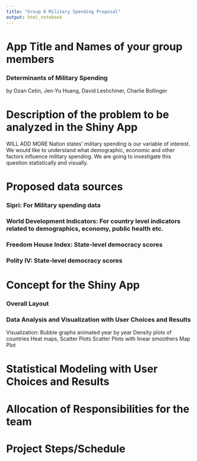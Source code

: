```yaml
---
title: "Group 6 Military Spending Proposal"
output: html_notebook
---
```


# App Title and Names of your group members

### Determinants of Military Spending

by Ozan Cetin, Jen-Yu Huang, David Leshchiner, Charlie Bollinger

# Description of the problem to be analyzed in the Shiny App

WILL ADD MORE Nation states’ military spending is our variable of interest. We would like to understand what demographic, economic and other factors influence military spending. We are going to investigate this question statistically and visually.

# Proposed data sources 

### Sipri: For Military spending data

### World Development Indicators: For country level indicators related to demographics, economy, public health etc. 

### Freedom House Index: State-level democracy scores

### Polity IV: State-level democracy scores

# Concept for the Shiny App

### Overall Layout

### Data Analysis and Visualization with User Choices and Results 
Visualization: 
Bubble graphs animated year by year
Density plots of countries
Heat maps, Scatter Plots
Scatter Plots with linear smoothers
Map Plot

# Statistical Modeling with User Choices and Results 

# Allocation of Responsibilities for the team 

# Project Steps/Schedule

